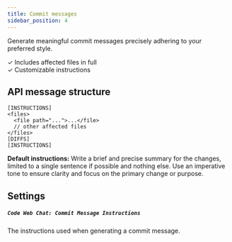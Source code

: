 ```yaml
---
title: Commit messages
sidebar_position: 4
---
```


Generate meaningful commit messages precisely adhering to your preferred style.

✓ Includes affected files in full<br />
✓ Customizable instructions

## API message structure

```
[INSTRUCTIONS]
<files>
  <file path="...">...</file>
  // other affected files
</files>
[DIFFS]
[INSTRUCTIONS]
```

**Default instructions:** Write a brief and precise summary for the changes, limited to a single sentence if possible and nothing else. Use an imperative tone to ensure clarity and focus on the primary change or purpose.

## Settings

##### `Code Web Chat: Commit Message Instructions`

The instructions used when generating a commit message.
